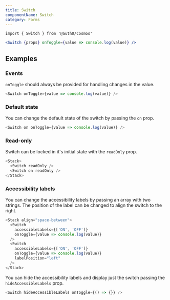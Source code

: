 ```yaml
---
title: Switch
componentName: Switch
category: Forms
---
```


`import { Switch } from '@auth0/cosmos'`

```jsx
<Switch {props} onToggle={value => console.log(value)} />
```

## Examples

### Events

`onToggle` should always be provided for handling changes in the value.

```js
<Switch onToggle={value => console.log(value)} />
```

### Default state

You can change the default state of the switch by passing the `on` prop.

```js
<Switch on onToggle={value => console.log(value)} />
```

### Read-only

Switch can be locked in it's initial state with the `readOnly` prop.

```js
<Stack>
  <Switch readOnly />
  <Switch on readOnly />
</Stack>
```

### Accessibility labels

You can change the accessibility labels by passing an array with two strings. The position of the label can be changed to align the switch to the right.

```js
<Stack align="space-between">
  <Switch
    accessibleLabels={['ON', 'OFF']}
    onToggle={value => console.log(value)}
  />
  <Switch
    accessibleLabels={['ON', 'OFF']}
    onToggle={value => console.log(value)}
    labelPosition="left"
  />
</Stack>
```

You can hide the accessibility labels and display just the switch passing the `hideAccessibleLabels` prop.

```js
<Switch hideAccessibleLabels onToggle={() => {}} />
```
